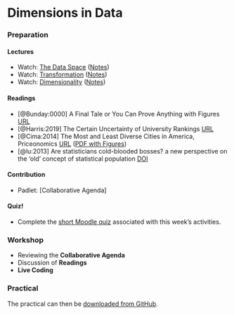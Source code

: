 # Dimensions in Data

### Preparation

#### Lectures

- Watch: [The Data Space](https://web.microsoftstream.com/video/9c365da5-81b4-43f8-8296-16086f3f5887) ([Notes](https://github.com/jreades/i2p/blob/master/lectures/9.1-Data_Space.md))
- Watch: [Transformation](https://web.microsoftstream.com/video/070225ac-285b-4408-8c2a-35e223b79845) ([Notes](https://github.com/jreades/i2p/blob/master/lectures/9.2-Transformation.md))
- Watch: [Dimensionality](https://web.microsoftstream.com/video/9b47ffbb-de09-4538-bf84-66decfd1250b) ([Notes](https://github.com/jreades/i2p/blob/master/lectures/9.3-Dimensionality.md))

#### Readings

- [@Bunday:0000] A Final Tale or You Can Prove Anything with Figures [URL](https://www.ucl.ac.uk/~ucahhwi/AFinalTale.pdf)
- [@Harris:2019] The Certain Uncertainty of University Rankings [URL](https://rpubs.com/profrichharris/uni-rankings)
- [@Cima:2014] The Most and Least Diverse Cities in America, Priceonomics [URL](https://priceonomics.com/the-most-and-least-diverse-cities-in-america/) ([PDF with Figures](https://github.com/jreades/i2p/blob/master/docs/The_Least_Segregated_Cities_in_America.pdf))
- [@lu:2013] Are statisticians cold-blooded bosses? a new perspective on the ‘old’ concept of statistical population [DOI](https://doi.org/10.1111/j.1467-9639.2012.00524.x)

#### Contribution

- Padlet: [Collaborative Agenda]

#### Quiz!

- Complete the [short Moodle quiz](https://moodle.ucl.ac.uk/mod/quiz/view.php?id=2621322) associated with this week's activities.

### Workshop

- Reviewing the **Collaborative Agenda**
- Discussion of **Readings**
- **Live Coding**

### Practical

The practical can then be [downloaded from GitHub](https://github.com/jreades/i2p/blob/master/practicals/Practical-09-Dimensions_in_Data.ipynb).
